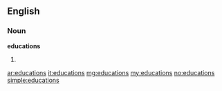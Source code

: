 ==English==

===Noun===
'''educations'''

# {{plural of|[[education]]}}

[[ar:educations]]
[[it:educations]]
[[mg:educations]]
[[my:educations]]
[[no:educations]]
[[simple:educations]]